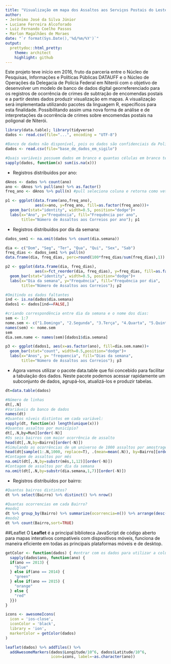 ```yaml
---
title: "Visualização em mapa dos Assaltos aos Serviços Postais do Leste da Região Metropolitana Fluminense"
author: 
- Jerônimo José da Silva Júnior
- Luciane Ferreira Alcoforado
- Luiz Fernando Coelho Passos
- Marlon Magalhães de Moraes
date: "`r format(Sys.Date(),'%d/%m/%Y')`"
output:
  prettydoc::html_pretty:
    theme: architect
    highlight: github
---
```


Este projeto teve início em 2016, fruto da parceria entre o Núcleo de Pesquisas, Informações e Políticas Públicas DATAUFF e o Núcleo de Operações da Delegacia de Polícia Federal em Niterói com o objetivo de desenvolver um modelo de banco de dados digital georreferenciado para os registros de ocorrência de crimes de subtração de encomendas postais e a partir destes dados produzir visualização em mapas. A visualização será implementada utilizando pacotes da linguagem R, específicos para esta finalidade. Possibilitando assim uma nova forma de análise e de interpretações da ocorrência de crimes sobre encomendas postais na poligonal de Niterói.

```r
library(data.table); library(tidyverse)
dados <- read.csv(file="...", encoding = "UTF-8")
```

```r
#Banco de dados não disponível, pois os dados são confidenciais da Polícia Federal
dados <- read.csv(file="base_de_dados_em_sigilo")
```

```r
#Quais variáveis possuem dados em branco e quantas células em branco temos por variável:
sapply(dados, function(x) sum(is.na(x)))
```

* Registros distribuídos por ano:
```r
dAnos <- dados %>% count(ano) 
ano <- dAnos %>% pull(ano) %>% as.factor()
freq_ano <- dAnos %>% pull(n) #pull seleciona coluna e retorna como vetor

p1 <- ggplot(data.frame(ano,freq_ano), 
             aes(x=ano, y=freq_ano, fill=as.factor(freq_ano)))+
  geom_bar(stat="identity", width=0.5, position="dodge")+
  labs(x="Ano", y="Frequência", fill="Frequência por ano", 
       title="Número de Assaltos aos Correios por ano"); p1
```

* Registros distribuídos por dia da semana:
```r
dados_sem1 <- na.omit(dados %>% count(dia.semana))

dia <- c("Dom", "Seg", "Ter", "Qua", "Qui", "Sex", "Sab")
freq_dias <- dados_sem1 %>% pull(n)
data.frame(dia, freq_dias, perc=round(100*freq_dias/sum(freq_dias),1))

p2 <- ggplot(data.frame(dia, freq_dias), 
             aes(x=fct_reorder(dia, freq_dias), y=freq_dias, fill=as.factor(freq_dias)))+
  geom_bar(stat="identity", width=0.5, position="dodge")+
  labs(x="Dia da semana", y="Frequência", fill="Frequência por dia", 
       title="Número de Assaltos aos Correios"); p2

#Omitindo os dados faltantes
ind <- is.na(dados$dia.semana)
dados1 <- dados[ind==FALSE,]

#criando correspondência entre dia da semana e o nome dos dias:
sem <- 1:7
nome.sem <- c("1.Domingo", "2.Segunda", "3.Terça", "4.Quarta", "5.Quinta", "6.Sexta", "7.Sábado")
names(sem) <- nome.sem
sem
dia.sem.name <- names(sem)[dados1$dia.semana]

p3 <- ggplot(dados1, aes(x=as.factor(ano), fill=dia.sem.name))+
  geom_bar(stat="count", width=0.5,position="dodge")+
  labs(x="Anos", y= "frequencia", fill="Dias da semana", 
       title="Número de Assaltos aos Correios"); p3
```

* Agora vamos utilizar o pacote data.table que foi concebido para facilitar a tabulação dos dados. Neste pacote podemos acessar rapidamente um subconjunto de dados, agrupá-los, atualizá-los e produzir tabelas.
```r
dt=data.table(dados)

#Número de linhas
dt[,.N]
#Variáveis do banco de dados
names(dt)
#Quantos níveis distintos em cada variável:
sapply(dt, function(x) length(unique(x)))
#Quantos assaltos por município?
dt[,.N,by=Mun][order(-N)]
#Os seis bairros com maior ocorrência de assalto
head(dt[,.N,by=Bairro][order(-N)])
#Simulando as ocorrências de um universo de 1000 assaltos por amostragem sobre os seis bairros com maior ocorrência de assalto
head(dt[sample(1:.N,1000, replace=T), .(mean=mean(.N)), by=Bairro][order(-mean)])
#Contagem de assaltos por mês
na.omit(dt[,.N,by=substr(mês,1,12)][order(-N)])
#Contagem de assaltos por dia da semana
na.omit(dt[,.N,by=substr(dia.semana,1,7)][order(-N)])
```

* Registros distribuídos por bairro:
```r
#Quantos bairros distintos?
dt %>% select(Bairro) %>% distinct() %>% nrow()

#Quantas ocorrencias em cada Bairro?
#modo1
dt %>% group_by(Bairro) %>% summarize(ocorrencia=n()) %>% arrange(desc(ocorrencia))
#modo2
dt %>% count(Bairro,sort=TRUE)
```

##Leaflet
O **Leaflet** é a principal biblioteca JavaScript de código aberto para mapas interativos compatíveis com dispositivos móveis, funciona de maneira eficiente em todas as principais plataformas móveis e de desktop.

```r
getColor <- function(dados) { #entrar com os dados para utilizar a coluna ano (dados$ano) no sapply
  sapply(dados$ano, function(ano) { 
  if(ano == 2013) {
    "blue"
  } else if(ano == 2014) {
    "green"
  } else if(ano == 2015) {
    "orange"
  } else {
    "red"
  }})
}

icons <- awesomeIcons(
  icon = 'ios-close',
  iconColor = 'black',
  library = 'ion',
  markerColor = getColor(dados)
)

leaflet(dados) %>% addTiles() %>%
  addAwesomeMarkers(dados$Longitude/10^6, dados$Latitude/10^6, 
                    icon=icons, label=~as.character(ano))
```